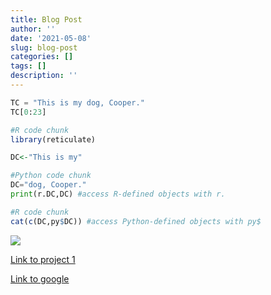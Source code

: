 ```yaml
---
title: Blog Post
author: ''
date: '2021-05-08'
slug: blog-post
categories: []
tags: []
description: ''
---
```


```python
TC = "This is my dog, Cooper."
TC[0:23]
```
```R
#R code chunk
library(reticulate)

DC<-"This is my"
```

```python
#Python code chunk
DC="dog, Cooper."
print(r.DC,DC) #access R-defined objects with r. 
```
```R
#R code chunk
cat(c(DC,py$DC)) #access Python-defined objects with py$
```
![](/post/2021-05-08-blog-post_files/3CE3F023-2544-4A32-8AC8-B938F02009A5 (1).JPG)

[Link to project 1](/project/project1/)

[Link to google](https://www.google.com)
